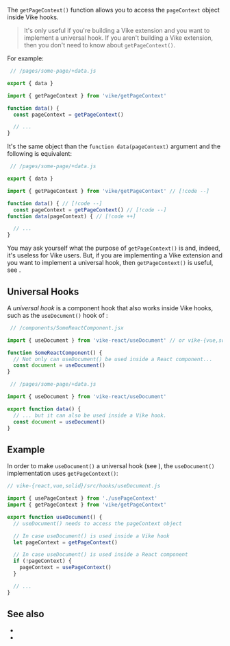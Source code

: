 
The `getPageContext()` function allows you to access the <Link href="/pageContext">`pageContext` object</Link> inside Vike hooks.

> It's only useful if you're building a <Link href="/extensions">Vike extension</Link> and you want to implement a <Link href="#universal-hooks">universal hook</Link>. If you aren't building a Vike extension, then you don't need to know about `getPageContext()`.

For example:

```js
 // /pages/some-page/+data.js

export { data }

import { getPageContext } from 'vike/getPageContext'

function data() {
  const pageContext = getPageContext()

  // ...
}
```

It's the same object than the `function data(pageContext)` argument and the following is equivalent:

```js
 // /pages/some-page/+data.js

export { data }

import { getPageContext } from 'vike/getPageContext' // [!code --]

function data() { // [!code --]
  const pageContext = getPageContext() // [!code --]
function data(pageContext) { // [!code ++]

  // ...
}
```

You may ask yourself what the purpose of `getPageContext()` is and, indeed, it's useless for Vike users. But, if you are implementing a <Link href="/extensions">Vike extension</Link> and you want to implement a <Link href="#universal-hooks">universal hook</Link>, then `getPageContext()` is useful, see <Link href="#example" />.


## Universal Hooks

A *universal hook* is a component hook that also works inside Vike hooks, such as the `useDocument()` hook of <UiFrameworkVikeExtensionNames />:

```js
 // /components/SomeReactComponent.jsx

import { useDocument } from 'vike-react/useDocument' // or vike-{vue,solid}

function SomeReactComponent() {
  // Not only can useDocument() be used inside a React component...
  const document = useDocument()
}
```
```js
 // /pages/some-page/+data.js

import { useDocument } from 'vike-react/useDocument'

export function data() {
  // ... but it can also be used inside a Vike hook.
  const document = useDocument()
}
```

## Example

In order to make `useDocument()` a universal hook (see <Link href="#universal-hooks" doNotInferSectionTitle />), the `useDocument()` implementation uses `getPageContext()`:

```js
// vike-{react,vue,solid}/src/hooks/useDocument.js

import { usePageContext } from './usePageContext'
import { getPageContext } from 'vike/getPageContext'

export function useDocument() {
  // useDocument() needs to access the pageContext object

  // In case useDocument() is used inside a Vike hook
  let pageContext = getPageContext()

  // In case useDocument() is used inside a React component
  if (!pageContext) {
    pageContext = usePageContext()
  }

  // ...
}
```


## See also

- <Link href="/pageContext" />
- <Link href="/getGlobalContext" />
